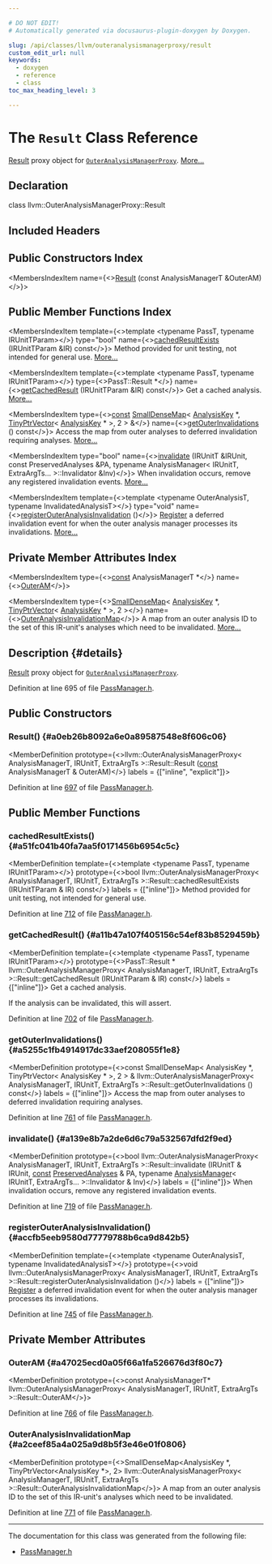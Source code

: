 ```yaml
---

# DO NOT EDIT!
# Automatically generated via docusaurus-plugin-doxygen by Doxygen.

slug: /api/classes/llvm/outeranalysismanagerproxy/result
custom_edit_url: null
keywords:
  - doxygen
  - reference
  - class
toc_max_heading_level: 3

---
```





# The `Result` Class Reference

<DoxygenPage pluginConfig={pluginConfig}>

<a href="/docs/api/classes/llvm/outeranalysismanagerproxy/result">Result</a> proxy object for <code><a href="/docs/api/classes/llvm/outeranalysismanagerproxy">OuterAnalysisManagerProxy</a></code>. <a href="#details">More...</a>

## Declaration

<CodeBlock>class llvm::OuterAnalysisManagerProxy::Result</CodeBlock>

## Included Headers

<IncludesList>
<IncludesListItem
  filePath="llvm/IR/PassManager.h"
  permalink="/docs/api/files/include/include/llvm/include/llvm/ir/passmanager-h"
  isLocal="true" />
</IncludesList>

## Public Constructors Index

<MembersIndex>

<MembersIndexItem
  name={<><a href="#a0eb26b8092a6e0a89587548e8f606c06">Result</a> (const AnalysisManagerT &amp;OuterAM)</>}>
</MembersIndexItem>

</MembersIndex>

## Public Member Functions Index

<MembersIndex>

<MembersIndexItem
  template={<>template &lt;typename PassT, typename IRUnitTParam&gt;</>}
  type="bool"
  name={<><a href="#a51fc041b40fa7aa5f0171456b6954c5c">cachedResultExists</a> (IRUnitTParam &amp;IR) const</>}>
Method provided for unit testing, not intended for general use. <a href="#a51fc041b40fa7aa5f0171456b6954c5c">More...</a>
</MembersIndexItem>

<MembersIndexItem
  template={<>template &lt;typename PassT, typename IRUnitTParam&gt;</>}
  type={<>PassT::Result &#42;</>}
  name={<><a href="#a11b47a107f405156c54ef83b8529459b">getCachedResult</a> (IRUnitTParam &amp;IR) const</>}>
Get a cached analysis. <a href="#a11b47a107f405156c54ef83b8529459b">More...</a>
</MembersIndexItem>

<MembersIndexItem
  type={<><a href="/docs/api/files/lib/lib/target/lib/target/aarch64/aarch64promoteconstant-cpp/#a90f8350fecae261c25be85d38b451bff">const</a> <a href="/docs/api/classes/llvm/smalldensemap">SmallDenseMap</a>&lt; <a href="/docs/api/structs/llvm/analysiskey">AnalysisKey</a> &#42;, <a href="/docs/api/classes/llvm/tinyptrvector">TinyPtrVector</a>&lt; <a href="/docs/api/structs/llvm/analysiskey">AnalysisKey</a> &#42; &gt;, 2 &gt; &amp;</>}
  name={<><a href="#a5255c1fb4914917dc33aef208055f1e8">getOuterInvalidations</a> () const</>}>
Access the map from outer analyses to deferred invalidation requiring analyses. <a href="#a5255c1fb4914917dc33aef208055f1e8">More...</a>
</MembersIndexItem>

<MembersIndexItem
  type="bool"
  name={<><a href="#a139e8b7a2de6d6c79a532567dfd2f9ed">invalidate</a> (IRUnitT &amp;IRUnit, const PreservedAnalyses &amp;PA, typename AnalysisManager&lt; IRUnitT, ExtraArgTs... &gt;::Invalidator &amp;Inv)</>}>
When invalidation occurs, remove any registered invalidation events. <a href="#a139e8b7a2de6d6c79a532567dfd2f9ed">More...</a>
</MembersIndexItem>

<MembersIndexItem
  template={<>template &lt;typename OuterAnalysisT, typename InvalidatedAnalysisT&gt;</>}
  type="void"
  name={<><a href="#accfb5eeb9580d77779788b6ca9d842b5">registerOuterAnalysisInvalidation</a> ()</>}>
<a href="/docs/api/classes/llvm/register">Register</a> a deferred invalidation event for when the outer analysis manager processes its invalidations. <a href="#accfb5eeb9580d77779788b6ca9d842b5">More...</a>
</MembersIndexItem>

</MembersIndex>

## Private Member Attributes Index

<MembersIndex>

<MembersIndexItem
  type={<><a href="/docs/api/files/lib/lib/target/lib/target/aarch64/aarch64promoteconstant-cpp/#a90f8350fecae261c25be85d38b451bff">const</a> AnalysisManagerT &#42;</>}
  name={<><a href="#a47025ecd0a05f66a1fa526676d3f80c7">OuterAM</a></>}>
</MembersIndexItem>

<MembersIndexItem
  type={<><a href="/docs/api/classes/llvm/smalldensemap">SmallDenseMap</a>&lt; <a href="/docs/api/structs/llvm/analysiskey">AnalysisKey</a> &#42;, <a href="/docs/api/classes/llvm/tinyptrvector">TinyPtrVector</a>&lt; <a href="/docs/api/structs/llvm/analysiskey">AnalysisKey</a> &#42; &gt;, 2 &gt;</>}
  name={<><a href="#a2ceef85a4a025a9d8b5f3e46e01f0806">OuterAnalysisInvalidationMap</a></>}>
A map from an outer analysis ID to the set of this IR-unit&#39;s analyses which need to be invalidated. <a href="#a2ceef85a4a025a9d8b5f3e46e01f0806">More...</a>
</MembersIndexItem>

</MembersIndex>

## Description {#details}

<a href="/docs/api/classes/llvm/outeranalysismanagerproxy/result">Result</a> proxy object for <code><a href="/docs/api/classes/llvm/outeranalysismanagerproxy">OuterAnalysisManagerProxy</a></code>.

Definition at line 695 of file <a href="/docs/api/files/include/include/llvm/include/llvm/ir/passmanager-h">PassManager.h</a>.

<SectionDefinition>

## Public Constructors

### Result() {#a0eb26b8092a6e0a89587548e8f606c06}

<MemberDefinition
  prototype={<>llvm::OuterAnalysisManagerProxy&lt; AnalysisManagerT, IRUnitT, ExtraArgTs &gt;::Result::Result (<a href="/docs/api/files/lib/lib/target/lib/target/aarch64/aarch64promoteconstant-cpp/#a90f8350fecae261c25be85d38b451bff">const</a> AnalysisManagerT &amp; OuterAM)</>}
  labels = {["inline", "explicit"]}>

Definition at line <a href="/docs/api/files/include/include/llvm/include/llvm/ir/passmanager-h/#l00697">697</a> of file <a href="/docs/api/files/include/include/llvm/include/llvm/ir/passmanager-h">PassManager.h</a>.
</MemberDefinition>

</SectionDefinition>

<SectionDefinition>

## Public Member Functions

### cachedResultExists() {#a51fc041b40fa7aa5f0171456b6954c5c}

<MemberDefinition
  template={<>template &lt;typename PassT, typename IRUnitTParam&gt;</>}
  prototype={<>bool llvm::OuterAnalysisManagerProxy&lt; AnalysisManagerT, IRUnitT, ExtraArgTs &gt;::Result::cachedResultExists (IRUnitTParam &amp; IR) const</>}
  labels = {["inline"]}>
Method provided for unit testing, not intended for general use.

Definition at line <a href="/docs/api/files/include/include/llvm/include/llvm/ir/passmanager-h/#l00712">712</a> of file <a href="/docs/api/files/include/include/llvm/include/llvm/ir/passmanager-h">PassManager.h</a>.
</MemberDefinition>

### getCachedResult() {#a11b47a107f405156c54ef83b8529459b}

<MemberDefinition
  template={<>template &lt;typename PassT, typename IRUnitTParam&gt;</>}
  prototype={<>PassT::Result &#42; llvm::OuterAnalysisManagerProxy&lt; AnalysisManagerT, IRUnitT, ExtraArgTs &gt;::Result::getCachedResult (IRUnitTParam &amp; IR) const</>}
  labels = {["inline"]}>
Get a cached analysis.

If the analysis can be invalidated, this will assert.

Definition at line <a href="/docs/api/files/include/include/llvm/include/llvm/ir/passmanager-h/#l00702">702</a> of file <a href="/docs/api/files/include/include/llvm/include/llvm/ir/passmanager-h">PassManager.h</a>.
</MemberDefinition>

### getOuterInvalidations() {#a5255c1fb4914917dc33aef208055f1e8}

<MemberDefinition
  prototype={<>const SmallDenseMap&lt; AnalysisKey &#42;, TinyPtrVector&lt; AnalysisKey &#42; &gt;, 2 &gt; &amp; llvm::OuterAnalysisManagerProxy&lt; AnalysisManagerT, IRUnitT, ExtraArgTs &gt;::Result::getOuterInvalidations () const</>}
  labels = {["inline"]}>
Access the map from outer analyses to deferred invalidation requiring analyses.

Definition at line <a href="/docs/api/files/include/include/llvm/include/llvm/ir/passmanager-h/#l00761">761</a> of file <a href="/docs/api/files/include/include/llvm/include/llvm/ir/passmanager-h">PassManager.h</a>.
</MemberDefinition>

### invalidate() {#a139e8b7a2de6d6c79a532567dfd2f9ed}

<MemberDefinition
  prototype={<>bool llvm::OuterAnalysisManagerProxy&lt; AnalysisManagerT, IRUnitT, ExtraArgTs &gt;::Result::invalidate (IRUnitT &amp; IRUnit, <a href="/docs/api/files/lib/lib/target/lib/target/aarch64/aarch64promoteconstant-cpp/#a90f8350fecae261c25be85d38b451bff">const</a> <a href="/docs/api/classes/llvm/preservedanalyses">PreservedAnalyses</a> &amp; PA, typename <a href="/docs/api/classes/llvm/analysismanager">AnalysisManager</a>&lt; IRUnitT, ExtraArgTs... &gt;::Invalidator &amp; Inv)</>}
  labels = {["inline"]}>
When invalidation occurs, remove any registered invalidation events.

Definition at line <a href="/docs/api/files/include/include/llvm/include/llvm/ir/passmanager-h/#l00719">719</a> of file <a href="/docs/api/files/include/include/llvm/include/llvm/ir/passmanager-h">PassManager.h</a>.
</MemberDefinition>

### registerOuterAnalysisInvalidation() {#accfb5eeb9580d77779788b6ca9d842b5}

<MemberDefinition
  template={<>template &lt;typename OuterAnalysisT, typename InvalidatedAnalysisT&gt;</>}
  prototype={<>void llvm::OuterAnalysisManagerProxy&lt; AnalysisManagerT, IRUnitT, ExtraArgTs &gt;::Result::registerOuterAnalysisInvalidation ()</>}
  labels = {["inline"]}>
<a href="/docs/api/classes/llvm/register">Register</a> a deferred invalidation event for when the outer analysis manager processes its invalidations.

Definition at line <a href="/docs/api/files/include/include/llvm/include/llvm/ir/passmanager-h/#l00745">745</a> of file <a href="/docs/api/files/include/include/llvm/include/llvm/ir/passmanager-h">PassManager.h</a>.
</MemberDefinition>

</SectionDefinition>

<SectionDefinition>

## Private Member Attributes

### OuterAM {#a47025ecd0a05f66a1fa526676d3f80c7}

<MemberDefinition
  prototype={<>const AnalysisManagerT&#42; llvm::OuterAnalysisManagerProxy&lt; AnalysisManagerT, IRUnitT, ExtraArgTs &gt;::Result::OuterAM</>}>

Definition at line <a href="/docs/api/files/include/include/llvm/include/llvm/ir/passmanager-h/#l00766">766</a> of file <a href="/docs/api/files/include/include/llvm/include/llvm/ir/passmanager-h">PassManager.h</a>.
</MemberDefinition>

### OuterAnalysisInvalidationMap {#a2ceef85a4a025a9d8b5f3e46e01f0806}

<MemberDefinition
  prototype={<>SmallDenseMap&lt;AnalysisKey &#42;, TinyPtrVector&lt;AnalysisKey &#42;&gt;, 2&gt; llvm::OuterAnalysisManagerProxy&lt; AnalysisManagerT, IRUnitT, ExtraArgTs &gt;::Result::OuterAnalysisInvalidationMap</>}>
A map from an outer analysis ID to the set of this IR-unit&#39;s analyses which need to be invalidated.

Definition at line <a href="/docs/api/files/include/include/llvm/include/llvm/ir/passmanager-h/#l00771">771</a> of file <a href="/docs/api/files/include/include/llvm/include/llvm/ir/passmanager-h">PassManager.h</a>.
</MemberDefinition>

</SectionDefinition>

<hr/>

The documentation for this class was generated from the following file:

<ul>
<li><a href="/docs/api/files/include/include/llvm/include/llvm/ir/passmanager-h">PassManager.h</a></li>
</ul>

</DoxygenPage>
